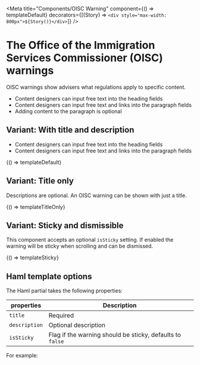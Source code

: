 
<Meta
  title="Components/OISC Warning"
  component={() => templateDefault}
  decorators={[(Story) => `<div style="max-width: 800px">${Story()}</div>`]}
/>

# The Office of the Immigration Services Commissioner (OISC) warnings

OISC warnings show advisers what regulations apply to specific content.

- Content designers can input free text into the heading fields
- Content designers can input free text and links into the paragraph fields
- Adding content to the paragraph is optional

## Variant: With title and description

- Content designers can input free text into the heading fields
- Content designers can input free text and links into the paragraph fields


<Preview>
  <Story
    name="With title and description"
    parameters={{ docs: { source: { code: templateDefaultCode } } }}
  >
    {() => templateDefault}
  </Story>
</Preview>

## Variant: Title only

Descriptions are optional. An OISC warning can be shown with just a title.


<Preview>
  <Story
    name="Title only"
    parameters={{ docs: { source: { code: templateTitleOnlyCode } } }}
  >
    {() => templateTitleOnly}
  </Story>
</Preview>

## Variant: Sticky and dismissible

This component accepts an optional `isSticky` setting. If enabled the warning will be sticky when scrolling and can be dismissed.


<Preview>
  <Story
    name="Sticky"
    inline={false}
    height={'500px'}
    parameters={{ docs: { source: { code: templateStickyCode } } }}
  >
    {() => templateSticky}
  </Story>
</Preview>

## Haml template options

The Haml partial takes the following properties:

| properties    | Description                                               |
| ------------- | --------------------------------------------------------- |
| `title`       | Required                                                  |
| `description` | Optional description                                      |
| `isSticky`    | Flag if the warning should be sticky, defaults to `false` |

For example:

<Source dark="true" lang="haml" code={templateDefaultCode} />
